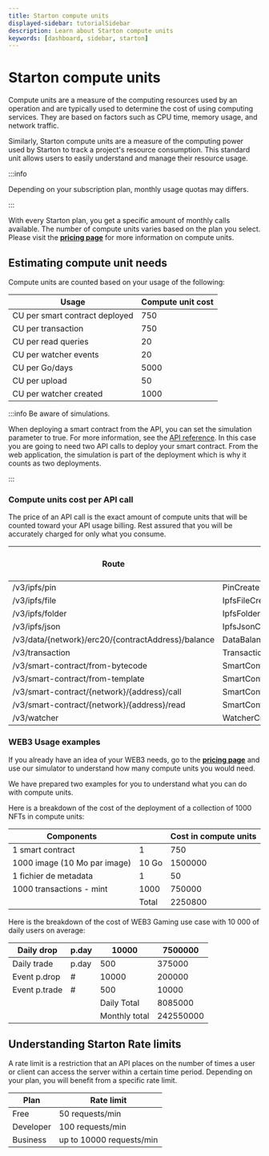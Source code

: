 ```yaml
---
title: Starton compute units
displayed-sidebar: tutorialSidebar
description: Learn about Starton compute units
keywords: [dashboard, sidebar, starton]
---
```


# Starton compute units

Compute units are a measure of the computing resources used by an operation and are typically used to determine the cost of using computing services. They are based on factors such as CPU time, memory usage, and network traffic.

Similarly, Starton compute units are a measure of the computing power used by Starton to track a project's resource consumption. This standard unit allows users to easily understand and manage their resource usage.

:::info

Depending on your subscription plan, monthly usage quotas may differs.

:::

With every Starton plan, you get a specific amount of monthly calls available. The number of compute units varies based on the plan you select. Please visit the **[pricing page](https://www.starton.com/pricing)** for more information on compute units.

## Estimating compute unit needs

Compute units are counted based on your usage of the following:

| Usage                          | Compute unit cost |
| ------------------------------ | ----------------- |
| CU per smart contract deployed | 750               |
| CU per transaction             | 750               |
| CU per read queries            | 20                |
| CU per watcher events          | 20                |
| CU per Go/days                 | 5000              |
| CU per upload                  | 50                |
| CU per watcher created         | 1000              |

:::info Be aware of simulations.

When deploying a smart contract from the API, you can set the simulation parameter to true. For more information, see the [API reference](/api-reference). In this case you are going to need two API calls to deploy your smart contract. From the web application, the simulation is part of the deployment which is why it counts as two deployments.

:::

### Compute units cost per API call

The price of an API call is the exact amount of compute units that will be counted toward your API usage billing. Rest assured that you will be accurately charged for only what you consume.

| Route                                                | Operation                       | Cost in compute units |
| ---------------------------------------------------- | ------------------------------- | --------------------- |
| /v3/ipfs/pin                                         | PinCreate                       | 50                    |
| /v3/ipfs/file                                        | IpfsFileCreate                  | 50                    |
| /v3/ipfs/folder                                      | IpfsFolderCreate                | 50                    |
| /v3/ipfs/json                                        | IpfsJsonCreate                  | 50                    |
| /v3/data/\{network}/erc20/\{contractAddress}/balance | DataBalanceERC20                | 20                    |
| /v3/transaction                                      | TransactionCreate               | 750                   |
| /v3/smart-contract/from-bytecode                     | SmartContractCreateFromBytecode | 750                   |
| /v3/smart-contract/from-template                     | SmartContractCreateFromTemplate | 750                   |
| /v3/smart-contract/\{network}/\{address}/call        | SmartContractCall               | 750                   |
| /v3/smart-contract/\{network}/\{address}/read        | SmartContractRead               | 20                    |
| /v3/watcher                                          | WatcherCreateOne                | 1000                  |

### WEB3 Usage examples

If you already have an idea of your WEB3 needs, go to the **[pricing page](https://www.starton.com/pricing)** and use our simulator to understand how many compute units you would need.

We have prepared two examples for you to understand what you can do with compute units.

Here is a breakdown of the cost of the deployment of a collection of 1000 NFTs in compute units:

| Components                   |       | Cost in compute units |
| ---------------------------- | ----- | --------------------- |
| 1 smart contract             | 1     | 750                   |
| 1000 image (10 Mo par image) | 10 Go | 1500000               |
| 1 fichier de metadata        | 1     | 50                    |
| 1000 transactions - mint     | 1000  | 750000                |
|                              | Total | 2250800               |

Here is the breakdown of the cost of WEB3 Gaming use case with 10 000 of daily users on average:

| Daily drop    | p.day | 10000         | 7500000   |
| ------------- | ----- | ------------- | --------- |
| Daily trade   | p.day | 500           | 375000    |
| Event p.drop  | #     | 10000         | 200000    |
| Event p.trade | #     | 500           | 10000     |
|               |       | Daily Total   | 8085000   |
|               |       | Monthly total | 242550000 |

## Understanding Starton Rate limits

A rate limit is a restriction that an API places on the number of times a user or client can access the server within a certain time period. Depending on your plan, you will benefit from a specific rate limit.

| Plan      | Rate limit               |
| --------- | ------------------------ |
| Free      | 50 requests/min          |
| Developer | 100 requests/min         |
| Business  | up to 10000 requests/min |
